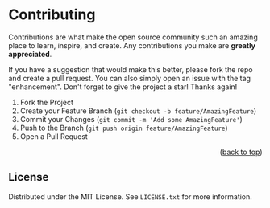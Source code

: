 
<Meta title="Readme/Contributing" />

# Contributing

Contributions are what make the open source community such an amazing place to learn, inspire, and create. Any contributions you make are **greatly appreciated**.

If you have a suggestion that would make this better, please fork the repo and create a pull request. You can also simply open an issue with the tag "enhancement".
Don't forget to give the project a star! Thanks again!

1. Fork the Project
2. Create your Feature Branch (`git checkout -b feature/AmazingFeature`)
3. Commit your Changes (`git commit -m 'Add some AmazingFeature'`)
4. Push to the Branch (`git push origin feature/AmazingFeature`)
5. Open a Pull Request

<p align="right">
  (<a href="#top">back to top</a>)
</p>

## License

Distributed under the MIT License. See `LICENSE.txt` for more information.
